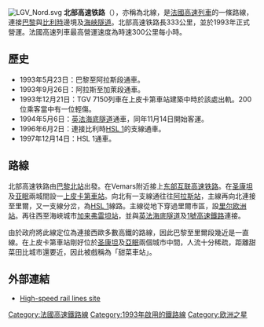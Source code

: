 [[File:LGV_Nord.svg|thumb]]
{{法國高速鐵路RDT/北線}}
'''北部高速铁路'''（{{lang-fr|LGV Nord}}），亦稱為北線，是[[法國高速列車|法國高速列車]]的一條路線，連接[[巴黎|巴黎]]與[[比利時|比利時]]邊境及[[海峽隧道|海峽隧道]]。北部高速铁路長333公里，並於1993年正式營運。法國高速列車最高營運速度為時速300公里每小時。

== 歷史 ==
*1993年5月23日：巴黎至阿拉斯段通車。
*1993年9月26日：阿拉斯至加萊段通車。
*1993年12月21日：TGV 7150列車在上皮卡第車站建築中時於該處出軌。200位乘客當中有一位輕傷。
*1994年5月6日：[[英法海底隧道|英法海底隧道]]通車，同年11月14日開始客運。
*1996年6月2日：連接比利時[[HSL_1|HSL 1]]的支線通車。
*1997年12月14日：HSL 1通車。

== 路線 ==
北部高速铁路由[[巴黎北站|巴黎北站]]出發。在Vemars附近接上[[东部互联高速铁路|东部互联高速铁路]]。在[[圣康坦|圣康坦]]及[[亚眠|亚眠]]兩城間設一[[上皮卡第TGV站|上皮卡第車站]]。向北有一支線通往往[[阿拉斯站|阿拉斯站]]，主線再向北連接至里爾，又一支線分岔，為[[HSL_1|HSL 1]]線路。主線從地下穿過里爾市區，設[[里尔欧洲站|里尔欧洲站]]。再往西至海峽城市[[加来弗雷坦站|加来弗雷坦站]]，並與[[英法海底隧道|英法海底隧道]]及[[1號高速鐵路|1號高速鐵路]]連接。

由於政府將此線定位為連接西歐多數高鐵的路線，因此巴黎至里爾段幾近是一直線。在上皮卡第車站剛好位於[[圣康坦|圣康坦]]及[[亞眠|亞眠]]兩個城市中間，人流十分稀疏，距離甜菜田比城市還要近，因此被戲稱為「甜菜車站」。

== 外部連結 ==
* {{fr}}[http://lgv2030.free.fr/ligne1.htm#SudEst High-speed rail lines site]{{Wayback|url=http://lgv2030.free.fr/ligne1.htm#SudEst |date=20110717022002 }}

{{歐洲之星}}
{{TGV Line}}

[[Category:法國高速鐵路線|Category:法國高速鐵路線]]
[[Category:1993年啟用的鐵路線|Category:1993年啟用的鐵路線]]
[[Category:欧洲之星|Category:欧洲之星]]